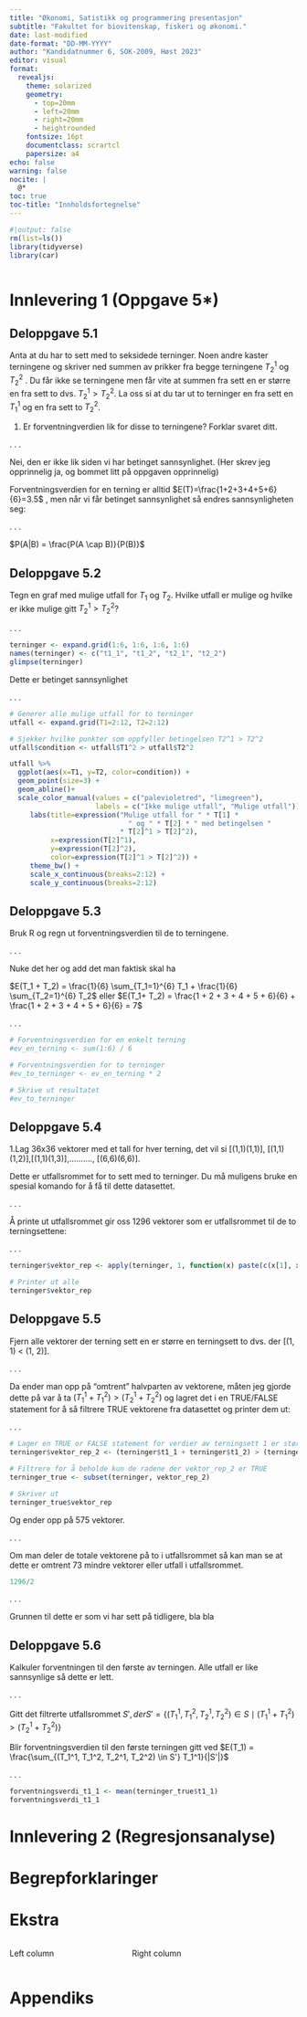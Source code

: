 ```yaml
---
title: "Økonomi, Satistikk og programmering presentasjon"
subtitle: "Fakultet for biovitenskap, fiskeri og økonomi."
date: last-modified
date-format: "DD-MM-YYYY"
author: "Kandidatnummer 6, SOK-2009, Høst 2023"
editor: visual
format: 
  revealjs:
    theme: solarized
    geometry:
      - top=20mm
      - left=20mm
      - right=20mm
      - heightrounded
    fontsize: 16pt
    documentclass: scrartcl
    papersize: a4
echo: false
warning: false
nocite: |
  @*
toc: true
toc-title: "Innholdsfortegnelse"
---
```


```r
#|output: false
rm(list=ls())
library(tidyverse)
library(car)
```

```r

```

# Innlevering 1 (Oppgave 5\*)

## Deloppgave 5.1

Anta at du har to sett med to seksidede terninger. Noen andre kaster terningene og skriver ned summen av prikker fra begge terningene $T^1_2$ og $T^2_2$ . Du får ikke se terningene men får vite at summen fra sett en er større en fra sett to dvs. $T^1_2 > T^2_2$. La oss si at du tar ut to terninger en fra sett en $T^1_1$ og en fra sett to $T^2_2$.

1.  Er forventningverdien lik for disse to terningene? Forklar svaret ditt.

. . .

Nei, den er ikke lik siden vi har betinget sannsynlighet. (Her skrev jeg opprinnelig ja, og bommet litt på oppgaven opprinnelig)

Forventningsverdien for en terning er alltid $E(T)=\frac{1+2+3+4+5+6}{6}=3.5$ , men når vi får betinget sannsynlighet så endres sannsynligheten seg:

. . .

$P(A|B) = \frac{P(A \cap B)}{P(B)}$

## Deloppgave 5.2

Tegn en graf med mulige utfall for $T_1$ og $T_2$. Hvilke utfall er mulige og hvilke er ikke mulige gitt $T^1_2>T^2_2$?

. . .

```r
terninger <- expand.grid(1:6, 1:6, 1:6, 1:6) 
names(terninger) <- c("t1_1", "t1_2", "t2_1", "t2_2")
glimpse(terninger)
```

Dette er betinget sannsynlighet

. . .

```r
# Generer alle mulige utfall for to terninger
utfall <- expand.grid(T1=2:12, T2=2:12)

# Sjekker hvilke punkter som oppfyller betingelsen T2^1 > T2^2
utfall$condition <- utfall$T1^2 > utfall$T2^2

utfall %>%
  ggplot(aes(x=T1, y=T2, color=condition)) +
  geom_point(size=3) +
  geom_abline()+
  scale_color_manual(values = c("palevioletred", "limegreen"),
                     labels = c("Ikke mulige utfall", "Mulige utfall")) +
     labs(title=expression("Mulige utfall for " * T[1] * 
                             " og " * T[2] * " med betingelsen " 
                           * T[2]^1 > T[2]^2),
          x=expression(T[2]^1),
          y=expression(T[2]^2),
          color=expression(T[2]^1 > T[2]^2)) +
     theme_bw() +
     scale_x_continuous(breaks=2:12) +
     scale_y_continuous(breaks=2:12)
```

## Deloppgave 5.3

Bruk R og regn ut forventningsverdien til de to terningene.

. . .

Nuke det her og add det man faktisk skal ha

$E(T_1 + T_2) = \frac{1}{6} \sum_{T_1=1}^{6} T_1 + \frac{1}{6} \sum_{T_2=1}^{6} T_2$ eller $E(T_1+ T_2) = \frac{1 + 2 + 3 + 4 + 5 + 6}{6} + \frac{1 + 2 + 3 + 4 + 5 + 6}{6} = 7$

. . .

```r
# Forventningsverdien for en enkelt terning
#ev_en_terning <- sum(1:6) / 6

# Forventningsverdien for to terninger
#ev_to_terninger <- ev_en_terning * 2

# Skrive ut resultatet
#ev_to_terninger
```

## Deloppgave 5.4

1.Lag 36x36 vektorer med et tall for hver terning, det vil si \[(1,1)(1,1)\], \[(1,1)(1,2)\],\[(1,1)(1,3)\],.........., \[(6,6)(6,6)\].

Dette er utfallsrommet for to sett med to terninger. Du må muligens bruke en spesial komando for å få til dette datasettet.

. . .

Å printe ut utfallsrommet gir oss 1296 vektorer som er utfallsrommet til de to terningsettene:

. . .

```r
terninger$vektor_rep <- apply(terninger, 1, function(x) paste(c(x[1], x[2], x[3], x[4]), collapse = " "))

# Printer ut alle
terninger$vektor_rep
```

## Deloppgave 5.5

Fjern alle vektorer der terning sett en er større en terningsett to dvs. der \[(1, 1) \< (1, 2)\].

. . .

Da ender man opp på "omtrent" halvparten av vektorene, måten jeg gjorde dette på var å ta $({T_1^1} + {T_1^2}) > (T_2^1 + T_2^2)$ og lagret det i en TRUE/FALSE statement for å så filtrere TRUE vektorene fra datasettet og printer dem ut:

. . .

```r
# Lager en TRUE or FALSE statement for verdier av terningsett 1 er større enn terningsett 2
terninger$vektor_rep_2 <- (terninger$t1_1 + terninger$t1_2) > (terninger$t2_1 + terninger$t2_2)

# Filtrere for å beholde kun de radene der vektor_rep_2 er TRUE
terninger_true <- subset(terninger, vektor_rep_2)

# Skriver ut
terninger_true$vektor_rep
```

Og ender opp på 575 vektorer.

. . .

Om man deler de totale vektorene på to i utfallsrommet så kan man se at dette er omtrent 73 mindre vektorer eller utfall i utfallsrommet.

```r
1296/2
```

. . .

Grunnen til dette er som vi har sett på tidligere, bla bla

## Deloppgave 5.6

Kalkuler forventningen til den første av terningen. Alle utfall er like sannsynlige så dette er lett.

. . .

Gitt det filtrerte utfallsrommet $S' , der S' = \{ (T_1^1, T_1^2, T_2^1, T_2^2) \in S \mid (T_1^1 + T_1^2) > (T_2^1 + T_2^2) \}$

Blir forventningsverdien til den første terningen gitt ved $E(T_1) = \frac{\sum_{(T_1^1, T_1^2, T_2^1, T_2^2) \in S'} T_1^1}{|S'|}$

. . .

```r
forventningsverdi_t1_1 <- mean(terninger_true$t1_1)
forventningsverdi_t1_1
```

# Innlevering 2 (Regresjonsanalyse)

# Begrepforklaringer

# Ekstra

::: columns
::: {.column width="40%"}
Left column
:::

::: {.column width="60%"}
Right column
:::
:::

# Appendiks
